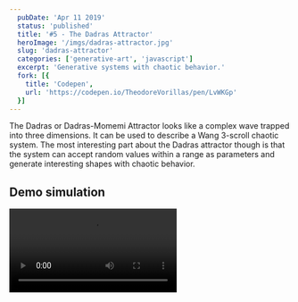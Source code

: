 ```yaml
---
  pubDate: 'Apr 11 2019'
  status: 'published'
  title: '#5 - The Dadras Attractor'
  heroImage: '/imgs/dadras-attractor.jpg'
  slug: 'dadras-attractor'
  categories: ['generative-art', 'javascript']
  excerpt: 'Generative systems with chaotic behavior.'
  fork: [{
    title: 'Codepen',
    url: 'https://codepen.io/TheodoreVorillas/pen/LvWKGp'
  }]
---
```



The Dadras or Dadras-Momemi Attractor looks like a complex wave trapped into three dimensions.
It can be used to describe a Wang 3-scroll chaotic system.
The most interesting part about the Dadras attractor though is that the system can accept random values within a range as parameters and generate interesting shapes with chaotic behavior.

## Demo simulation

<Video src="https://media.giphy.com/media/QU97uV1ZAqEKrVqW1C/source.mp4" />

## The algorithm

```javascript title="dadras-attractor.js"
const getRandomArbitrary = (min, max) => {
  return Math.random() * (max - min) + min;
};

const a = getRandomArbitrary(2, 3);
const b = getRandomArbitrary(1.9, 2.7);
const c = getRandomArbitrary(1.3, 1.7);
const d = getRandomArbitrary(1.2, 2);
const e = getRandomArbitrary(7, 9);

const next = (x,y,z) => {
  const dx = y - a * x + b * y * z;
  const dy = c * y - x * z + z;
  const dz = d * x * y - e * z;
  return {dx,dy,dz};
};
```

## References
- [Analysis of a new 3D smooth autonomous system with different wing chaotic attractors and transient chaos](https://link.springer.com/article/10.1007/s11071-010-9726-2) <span id="ref1"></span>
